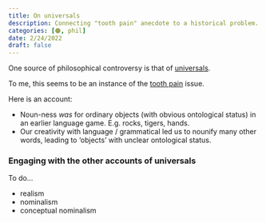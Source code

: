 ```yaml
---
title: On universals
description: Connecting "tooth pain" anecdote to a historical problem.
categories: [🟠, phil]
date: 2/24/2022
draft: false
---
```


One source of philosophical controversy is that of 
[universals](/docs/phil/problems/universals.qmd).

To me, this seems to be an instance of the 
[tooth pain](/docs/phil/situations/toothpain.qmd) issue. 

Here is an account: 

- Noun-ness *was* for ordinary objects (with obvious ontological status) in 
an earlier language game. E.g. rocks, tigers, hands.
- Our creativity with language / grammatical led us to nounify many other 
words, leading to 'objects' with unclear ontological status.

### Engaging with the other accounts of universals
To do...

- realism
- nominalism 
- conceptual nominalism

